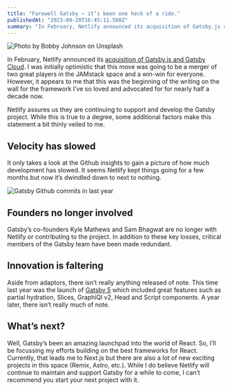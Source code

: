 ```yaml
---
title: "Farewell Gatsby — it’s been one heck of a ride."
publishedAt: "2023-09-28T16:45:11.508Z"
summary: "In February, Netlify announced its acquisition of Gatsby.js and Gatsby Cloud. I was initially optimistic that this move was going to be a merger of two great players in the JAMstack space and a…"
---
```


![Photo by [Bobby Johnson](https://unsplash.com/@vous?utm_source=medium&utm_medium=referral) on [Unsplash](https://unsplash.com?utm_source=medium&utm_medium=referral)](https://cdn-images-1.medium.com/max/7224/0*t3ZPS4Dl3zZZTsNR)

In February, Netlify announced its [acquisition of Gatsby.js and Gatsby Cloud](https://www.netlify.com/press/netlify-acquires-gatsby-inc-to-accelerate-adoption-of-composable-web-architectures/#main). I was initially optimistic that this move was going to be a merger of two great players in the JAMstack space and a win-win for everyone. However, it appears to me that this was the beginning of the writing on the wall for the framework I’ve so loved and advocated for for nearly half a decade now.

Netlify assures us they are continuing to support and develop the Gatsby project. While this is true to a degree, some additional factors make this statement a bit thinly veiled to me.

## Velocity has slowed

It only takes a look at the Github insights to gain a picture of how much development has slowed. It seems Netlify kept things going for a few months but now it’s dwindled down to next to nothing.

![Gatsby Github commits in last year](https://cdn-images-1.medium.com/max/3356/1*u4ls_bPzwEhemjmao1oCTw.png)

## Founders no longer involved

Gatsby’s co-founders Kyle Mathews and Sam Bhagwat are no longer with Netlify or contributing to the project. In addition to these key losses, critical members of the Gatsby team have been made redundant.

## Innovation is faltering

Aside from adaptors, there isn’t really anything released of note. This time last year was the launch of [Gatsby 5](https://www.gatsbyjs.com/gatsby-5/) which included great features such as partial hydration, Slices, GraphiQl v2, Head and Script components. A year later, there isn’t really much of note.

## What’s next?

Well, Gatsby’s been an amazing launchpad into the world of React. So, I’ll be focussing my efforts building on the best frameworks for React. Currently, that leads me to Next.js but there are also a lot of new exciting projects in this space (Remix, Astro, etc.). While I do believe Netlify will continue to maintain and support Gatsby for a while to come, I can’t recommend you start your next project with it.
